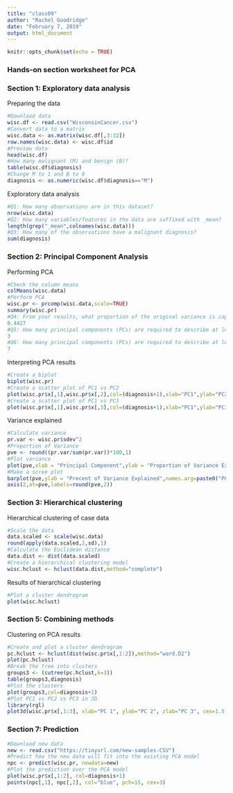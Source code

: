 ```yaml
---
title: "class09"
author: "Rachel Goodridge"
date: "February 7, 2019"
output: html_document
---
```


```r
knitr::opts_chunk$set(echo = TRUE)
```

### Hands-on section worksheet for PCA 

### Section 1: Exploratory data analysis

Preparing the data

```r
#Download data
wisc.df <- read.csv("WisconsinCancer.csv")
#Convert data to a matrix
wisc.data <- as.matrix(wisc.df[,3:32])
row.names(wisc.data) <- wisc.df$id
#Preview data
head(wisc.df)
#How many malignant (M) and benign (B)?
table(wisc.df$diagnosis)
#Change M to 1 and B to 0
diagnosis <- as.numeric(wisc.df$diagnosis=="M")
```

Exploratory data analysis

```r
#Q1: How many observations are in this dataset?
nrow(wisc.data)
#Q2: How many variables/features in the data are suffixed with _mean?
length(grep("_mean",colnames(wisc.data)))
#Q3: How many of the observations have a malignant diagnosis?
sum(diagnosis)
```

### Section 2: Principal Component Analysis

Performing PCA

```r
#Check the column means
colMeans(wisc.data)
#Perform PCA
wisc.pr <- prcomp(wisc.data,scale=TRUE)
summary(wisc.pr)
#Q4: From your results, what proportion of the original variance is captured by the first principal components (PC1)?
0.4427
#Q5: How many principal components (PCs) are required to describe at least 70% of the original variance in the data?
3
#Q6: How many principal components (PCs) are required to describe at least 90% of the original variance in the data?
7
```

Interpreting PCA results

```r
#Create a biplot
biplot(wisc.pr)
#Create a scatter plot of PC1 vs PC2
plot(wisc.pr$x[,1],wisc.pr$x[,2],col=(diagnosis+1),xlab="PC1",ylab="PC2")
#Create a scatter plot of PC1 vs PC3
plot(wisc.pr$x[,1],wisc.pr$x[,3],col=(diagnosis+1),xlab="PC1",ylab="PC3")
```

Variance explained

```r
#Calculate variance
pr.var <- wisc.pr$sdev^2
#Proportion of Variance
pve <- round((pr.var/sum(pr.var))*100,1)
#Plot variance
plot(pve,xlab = "Principal Component",ylab = "Proportion of Variance Explained",type = "o")
#Make a scree plot
barplot(pve,ylab = "Precent of Variance Explained",names.arg=paste0("PC",1:length(pve)),las=2,axes = FALSE)
axis(2,at=pve,labels=round(pve,2))
```

### Section 3: Hierarchical clustering

Hierarchical clustering of case data

```r
#Scale the data
data.scaled <- scale(wisc.data)
round(apply(data.scaled,2,sd),1)
#Calculate the Euclidean distance
data.dist <- dist(data.scaled)
#Create a hierarchical clustering model
wisc.hclust <- hclust(data.dist,method="complete")
```

Results of hierarchical clustering

```r
#Plot a cluster dendrogram
plot(wisc.hclust)
```

### Section 5: Combining methods

Clustering on PCA results

```r
#Create and plot a cluster dendrogram
pc.hclust <- hclust(dist(wisc.pr$x[,1:2]),method="ward.D2")
plot(pc.hclust)
#Break the tree into clusters
groups3 <- (cutree(pc.hclust,k=3))
table(groups3,diagnosis)
#Plot the clusters
plot(groups3,col=diagnosis+1)
#Plot PC1 vs PC2 vs PC3 in 3D
library(rgl)
plot3d(wisc.pr$x[,1:3], xlab="PC 1", ylab="PC 2", zlab="PC 3", cex=1.5, size=1, type="s", col=diagnosis+1)
```

### Section 7: Prediction

```r
#Download new data
new <- read.csv("https://tinyurl.com/new-samples-CSV")
#Predict how the new data will fit into the existing PCA model
npc <- predict(wisc.pr, newdata=new)
#Plot the prediction over the PCA model
plot(wisc.pr$x[,1:2], col=diagnosis+1)
points(npc[,1], npc[,2], col="blue", pch=15, cex=3)
```